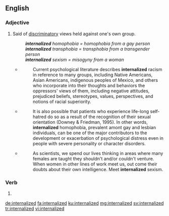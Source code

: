 ==English==

===Adjective===
{{en-adj}}

# Said of [[discriminatory]] views held against one's own group.
#: '''''internalized''' homophobia = homophobia from a gay person''
#: '''''internalized''' transphobia = transphobia from a transgender person''
#: '''''internalized''' sexism = misogyny from a woman''
#*{{quote-book
|year=2006
|author=Yo Jackson
|title=Encyclopedia of Multicultural Psychology
|pageurl=https://books.google.com.br/books?id=_hcurFqnQioC&pg=PA268#v=onepage&q&f=false
|isbn=9781412909488
|page=268
|publisher=SAGE}}
#*:Current psychological literature describes '''internalized''' racism in reference to many groups, including Native Americans, Asian Americans, indigenous peoples of Mexico, and others who incorporate into their thoughts and behaviors the oppressors' views of them, including negative attitudes, prejudiced beliefs, stereotypes, values, perspectives, and notions of racial superiority.
#*{{quote-book
|year=2008
|author=Michael Nava
|title=The Shadow Within: Internalized Homophobia in Gay Men and Same-sex Domestic Violence
|pageurl=http://books.google.com.br/books?id=4YpogLwAjS8C&pg=PA21#v=onepage&q&f=false
|isbn=9781109006742
|page=21
|publisher=ProQuest}}
#*:It is also possible that patients who experience life-long self-hatred do so as a result of the recognition of their sexual orientation (Downey & Friedman, 1995). In other words, '''internalized''' homophobia, prevalent amont gay and lesbian individuals, can be one of the major contributors to the development or exacerbation of psychological distress even in people with severe personality or character disorders.
#*{{quote-book
|year=2009
|author=Donna J. Dean
|title=Getting the Most out of Your Mentoring Relationships: A Handbook for Women in STEM
|pageurl=http://books.google.com.br/books?id=BMBKb8fOBY4C&pg=PA113#v=onepage&q&f=false
|isbn=9780387924090
|page=113
|publisher=Springer Science & Business Media}}
#*:As scientists, we spend our lives thinking in areas where many females are taught they shouldn't and/or couldn't venture. When women in other lines of work meet us, out come their doubts about their own intelligence. Meet '''internalized''' sexism.

===Verb===
{{head|en|verb form}}

# {{en-past of|internalize}}

[[de:internalized]]
[[fa:internalized]]
[[ku:internalized]]
[[mg:internalized]]
[[sv:internalized]]
[[tr:internalized]]
[[vi:internalized]]